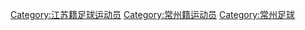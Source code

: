 [[Category:江苏籍足球运动员|Category:江苏籍足球运动员]]
[[Category:常州籍运动员|Category:常州籍运动员]]
[[Category:常州足球|Category:常州足球]]